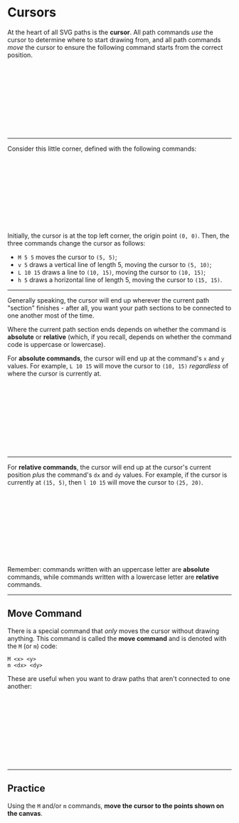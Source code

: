 # Cursors

At the heart of all SVG paths is the **cursor**. All path commands _use_ the cursor to determine where to start drawing from, and all path commands _move_ the cursor to ensure the following command starts from the correct position.

<PlaySliderFromSource source="intro" />

<Svg>
  <CursorOverview />
</Svg>

---

Consider this little corner, defined with the following commands:

<CommandListFromSource source="corner" />

<Svg size={20}>
  <Corner />
</Svg>

<PlaySliderFromSource source="corner" />

Initially, the cursor is at the top left corner, the origin point `(0, 0)`. Then, the three commands change the cursor as follows:

- `M 5 5` moves the cursor to `(5, 5)`;
- `v 5` draws a vertical line of length 5, moving the cursor to `(5, 10)`;
- `L 10 15` draws a line to `(10, 15)`, moving the cursor to `(10, 15)`;
- `h 5` draws a horizontal line of length 5, moving the cursor to `(15, 15)`.

---

Generally speaking, the cursor will end up wherever the current path "section" finishes - after all, you want your path sections to be connected to one another most of the time.

Where the current path section ends depends on whether the command is **absolute** or **relative** (which, if you recall, depends on whether the command code is uppercase or lowercase).

For **absolute commands**, the cursor will end up at the command's `x` and `y` values. For example, `L 10 15` will move the cursor to `(10, 15)` _regardless_ of where the cursor is currently at.

<CommandListFromSource source="absolute" />

<Svg size={20}>
  <AbsoluteRelative />
</Svg>

---

For **relative commands**, the cursor will end up at the cursor's current position _plus_ the command's `dx` and `dy` values. For example, if the cursor is currently at `(15, 5)`, then `l 10 15` will move the cursor to `(25, 20)`.

<CommandListFromSource source="relative" />

<Svg size={30}>
  <AbsoluteRelative showRelative />
</Svg>

Remember: commands written with an uppercase letter are **absolute** commands, while commands written with a lowercase letter are **relative** commands.

---

## Move Command

There is a special command that _only_ moves the cursor without drawing anything. This command is called the **move command** and is denoted with the `M` (or `m`) code:

```
M <x> <y>
m <dx> <dy>
```

These are useful when you want to draw paths that aren't connected to one another:

<CommandListFromSource source="move" />

<Svg size={15}>
  <PathHoverVisual source="move" />
</Svg>

---

## Practice

Using the `M` and/or `m` commands, **move the cursor to the points shown on the canvas**.

<Svg size={20}>
  <Practice />
</Svg>

<PracticeQuestionEditor />
